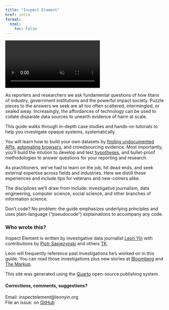 ```yaml
---
title: "Inspect Element"
href: intro
format:
  html:
    toc: False
---
```


<video autoplay muted playsinline src="assets/ida.mp4" title="Inspect Element" class="quarto-cover-image img-fluid" alt="A Google Knowlege Panel of Ida Tarbell stained different colors from an audit. "><a href="http://localhost:4674/assets/ida.webm">Video</a></video>  

As reporters and researchers we ask fundamental questions of how titans of industry, government institutions and the powerful impact society. Puzzle pieces to the answers we seek are all too often scattered, intermingled, or sealed away. Increasingly, the affordances of technology can be used to collate disparate data sources to unearth evidence of harm at scale.

This guide walks through in-depth case studies and hands-on tutorials to help you investigate opaque systems, systematically.

You will learn how to build your own datasets by [finding undocumented APIs](/apis.html), [automating  browsers](/browser_automation.html), and crowdsourcing evidence. Most importantly, you'll build the intution to develop and test [hypotheses](https://unesdoc.unesco.org/in/documentViewer.xhtml?v=2.1.196&id=p::usmarcdef_0000193078&file=/in/rest/annotationSVC/DownloadWatermarkedAttachment/attach_import_ba5365b5-bd0c-4bb9-a008-3e0935174cbe%3F_%3D193078eng.pdf&locale=en&multi=true&ark=/ark:/48223/pf0000193078/PDF/193078eng.pdf#%5B%7B%22num%22%3A76%2C%22gen%22%3A0%7D%2C%7B%22name%22%3A%22XYZ%22%7D%2Cnull%2Cnull%2C0%5D), and bullet-proof methodologies to answer questions for your reporting and research.

As practitioners, we've had to learn on the job, hit dead ends, and seek external expertise across fields and industries. Here we distill these experiences and include tips for veterans and new-comers alike.

The disciplines we'll draw from include: investigative journalism, data engineering, computer science, social science, and other branches of information science.

Don't code? No problem: the guide emphasizes underlying principles and uses plain-language ("pseudocode") explainations to accompany any code.

### Who wrote this?

Inspect Element is written by investigative data journalist [Leon Yin](https://leonyin.org) with contributions by [Piotr Sapiezynski](https://www.sapiezynski.com) and others [TK](https://en.wikipedia.org/wiki/To_come_(publishing)).

Leon will frequently reference past investigations he's worked on in this guide. 
You can read those investigations plus new stories at [Bloomberg](https://www.bloomberg.com/authors/AWeGYifVgnI/leon-yin) and [The Markup](https://themarkup.org/people/leon-yin).

This site was generated using the [Quarto](https://quarto.org/) open-source publishing system.

#### Corrections, comments, suggestions?

Email: inspectelement@leonyin.org<br>
File an issue: on [GitHub](https://github.com/yinleon/inspect-element/issues/new)
